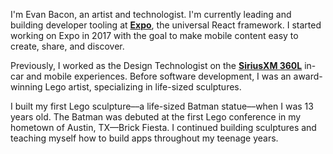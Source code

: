 
I'm Evan Bacon, an artist and technologist. I'm currently leading and building developer tooling at [**Expo**](https://expo.dev), the universal React framework. I started working on Expo in 2017
with the goal to make mobile content easy to create, share, and
discover.

<MasonryPhotoGridOverview />

Previously, I worked as the Design Technologist on the
[**SiriusXM 360L**](https://www.motortrend.com/features/what-is-siriusxm-with-360l-streaming-audio/) in-car and mobile experiences. Before software
development, I was an award-winning Lego artist, specializing in
life-sized sculptures.

<MasonryLegoGrid />

I built my first Lego sculpture––a life-sized Batman statue––when I was 13 years old. The Batman was debuted at the first Lego conference in my hometown of Austin, TX––Brick Fiesta. I continued building sculptures and teaching myself how to build apps throughout my teenage years.
